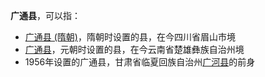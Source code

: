 '''广通县'''，可以指：
*[[广通县_(隋朝)|广通县 (隋朝)]]，隋朝时设置的县，在今四川省眉山市境
*[[广通县|广通县]]，元朝时设置的县，在今云南省楚雄彝族自治州境
*1956年设置的广通县，甘肃省临夏回族自治州[[广河县|广河县]]的前身

{{Disambiguation|G|Cat=三字中国县名消歧义}}